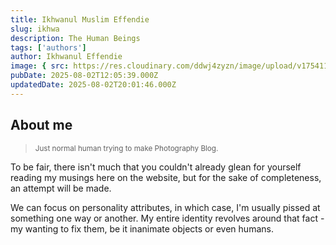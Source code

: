 ```yaml
---
title: Ikhwanul Muslim Effendie
slug: ikhwa
description: The Human Beings
tags: ['authors']
author: Ikhwanul Effendie
image: { src: https://res.cloudinary.com/ddwj4zyzn/image/upload/v1754114482/ikhwanul_profile.jpg , alt: Ikhwa, by ikhwa, positionx: 65%, positiony: 40% }
pubDate: 2025-08-02T12:05:39.000Z
updatedDate: 2025-08-02T20:01:46.000Z
---
```

## About me

> <small>Just normal human trying to make Photography Blog. </small>

To be fair, there isn't much that you couldn't already glean for yourself reading my musings here on the website, but for the sake of completeness, an attempt will be made.

We can focus on personality attributes, in which case, I'm usually pissed at something one way or another. My entire identity revolves around that fact - my wanting to fix them, be it inanimate objects or even humans. 
